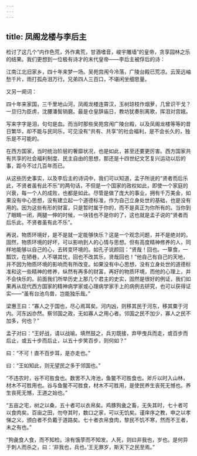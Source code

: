 ```yaml
---
---
---
```

title: 凤阁龙楼与李后主
---




检讨了这几个“内作色荒，外作禽荒，甘酒嗜音，峻宇雕墙”的皇帝，贪享园林之乐的结果。我们更想到一位极有诗才的末代皇帝——李后主被俘后的诗：

江南江北旧家乡，四十年来梦一场。吴苑宫闱今冷落，广陵台殿已荒凉。云笼远岫愁千片，雨打孤舟泪万行。兄弟四人三百口，不堪闲坐细思量。

又另一阕词：

四十年来家国，三千里地山河，凤阁龙楼连霄汉，玉树琼枝作烟萝，几曾识干戈？一旦归为臣虏，沈腰潘鬓销磨。最是仓皇辞庙日，教坊犹奏别离歌，挥泪对宫娥。

写来字字是泪，句句是血。而当时那些吴苑宫闱广陵台殿，以及凤阁龙楼等等的昔日繁华，却不能与民同乐，可见没有“共有、共享”的社会福利，是不会长久的，独乐是不可能的。

在西方国家，当时统治阶层的奢靡状况，也是如此，甚至还要更厉害。西方国家共有共享的社会福利制度、民主自由的思想，那还是十四世纪文艺复兴运动以后的事，距今不过几百年而已。

从这些历史事实，以及李后主的诗词中，我们可以知道，孟子所说的“贤者而后乐此，不贤者虽有此不乐”的两句话，不但是一个国家的政权如此，即使一个家庭的兴衰，每一个人的成败，也都是如此。尽管是做了庞大的事业，拥有千万美金，如果没有中心思想，没有建立起一个道德标准，作为自己立身处世的基础，也是没有用的。因为这些有形的财富，只是暂时属于你的，而不是真正为你所有的。当你到了眼睛一闭，两腿一伸的时候，一块钱也不是你的了，这也就是孟子说的“贤者而后乐此，不贤者虽有此不乐”。

再说，物质环境好，是不是就一定能够快乐？这是一个观念问题，并不是绝对的。固然，物质环境的好坏，可以影响到人的心情与思想。但有高度精神修养的人，同样地能够以自己的心，去转变环境的。如孔子说颜回：“贤哉！回也。一箪食，一瓢饮，在陋巷，人不堪其忧，回也不改其乐，贤哉回也！”他自己有自己的天地，并不因为物质环境的影响而有所改变。如果没有中心思想，没有立身处世的道德标准和这一些精神的修养，纵然有再多的财富，再好的物质环境，而他的心理上，并不会快乐的。前面我们所举历史上那几个君主的史实，固然是很好的例证，我们如果再从现代西方国家的精神病学家或心理病学家手上的病例去研究，也可以获得证实——“虽有台池鸟兽，岂能独乐哉。”

梁惠王曰：“寡人之于国也，尽心焉耳矣。河内凶，则移其民于河东，移其粟于河内。河东凶亦然。察邻国之政，无如寡人之用心者。邻国之民不加少，寡人之民不加多，何也？”

孟子对曰：“王好战，请以战喻。填然鼓之，兵刃既接，弃甲曳兵而走，或百步而后止，或五十步而后止，以五十步笑百步，则何如？”

曰：“不可！直不百步耳，是亦走也。”

曰：“王如知此，则无望民之多于邻国也。”

“不违农时，谷不可胜食也。数罟不入洿池，鱼鳖不可胜食也。斧斤以时入山林，材木不可胜用也。谷与鱼鳖不可胜食，材木不可胜用，是使民养生丧死无憾也。养生丧死无憾，王道之始也。”

“五亩之宅，树之以桑，五十者可以衣帛矣。鸡豚狗彘之畜，无失其时，七十者可以食肉矣。百亩之田，勿夺其时，数口之家，可以无饥矣。谨庠序之教，申之以孝悌之义，颁白者不负戴于道路矣。七十者衣帛食肉，黎民不饥不寒，然而不王者，未之有也。”

“狗彘食人食，而不知检。涂有饿莩而不知发。人死，则曰非我也，岁也。是何异于刺人而杀之，曰：‘非我也，兵也。’王无罪岁，斯天下之民至焉。”